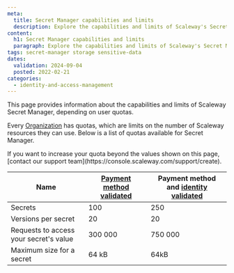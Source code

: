 ```yaml
---
meta:
  title: Secret Manager capabilities and limits
  description: Explore the capabilities and limits of Scaleway's Secret Manager service, designed to protect and manage sensitive data efficiently within defined user quotas.
content:
  h1: Secret Manager capabilities and limits
  paragraph: Explore the capabilities and limits of Scaleway's Secret Manager service, designed to protect and manage sensitive data efficiently within defined user quotas.
tags: secret-manager storage sensitive-data
dates:
  validation: 2024-09-04
  posted: 2022-02-21
categories:
  - identity-and-access-management
---
```


This page provides information about the capabilities and limits of Scaleway Secret Manager, depending on user quotas.

Every [Organization](/organizations-and-projects/concepts/#organization) has quotas, which are limits on the number of Scaleway resources they can use. Below is a list of quotas available for Secret Manager.

<Message type="note">
 If you want to increase your quota beyond the values shown on this page, [contact our support team](https://console.scaleway.com/support/create).
</Message>

| Name                                   | [Payment method validated](/billing/how-to/add-payment-method/#how-to-add-a-credit-card) | Payment method and [identity validated](/account/how-to/verify-identity/) |
|----------------------------------------|---------------------------------------------------------------------------------------------------------------------------------------------|---------------------------------------------------------------------------------------------------|
| Secrets                                | 100                                                                                                                                         | 250                                                                                               |
| Versions per secret                    | 20                                                                                                                                          | 20                                                                                                |
| Requests to access your secret's value | 300 000                                                                                                                                     | 750 000                                                                                           |
| Maximum size for a secret              | 64 kB                                                                                                                                        | 64kB                                                                                              |